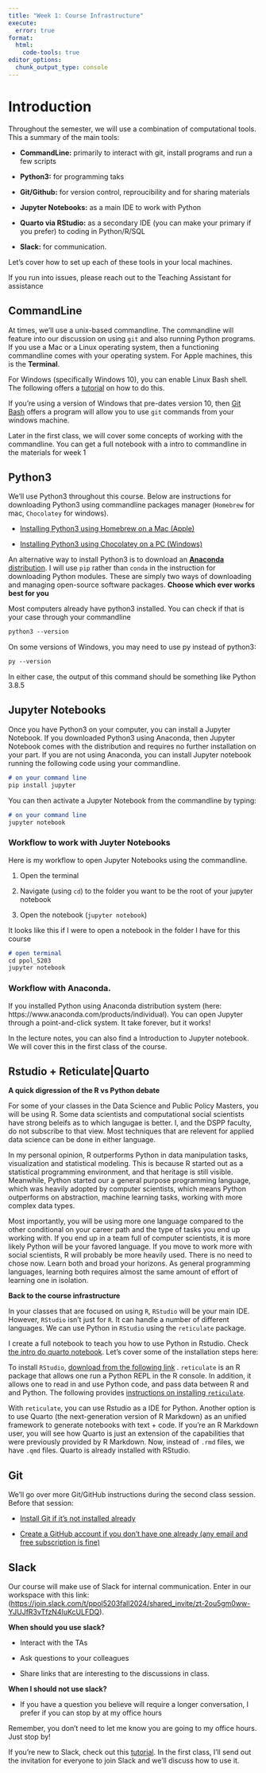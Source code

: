 ```yaml
---
title: "Week 1: Course Infrastructure"
execute: 
  error: true
format:
  html:
    code-tools: true
editor_options: 
  chunk_output_type: console
---
```


# Introduction

Throughout the semester, we will use a combination of computational tools. This a summary of the main tools:

-   **CommandLine:** primarily to interact with git, install programs and run a few scripts

-   **Python3:** for programming taks

-   **Git/Github:** for version control, reproucibility and for sharing materials

-   **Jupyter Notebooks:** as a main IDE to work with Python

-   **Quarto via RStudio:** as a secondary IDE (you can make your primary if you prefer) to coding in Python/R/SQL

-   **Slack:** for communication.

Let's cover how to set up each of these tools in your local machines.

::: callout-warning
If you run into issues, please reach out to the Teaching Assistant for assistance
:::

## CommandLine

At times, we'll use a unix-based commandline. The commandline will feature into our discussion on using `git` and also running Python programs. If you use a Mac or a Linux operating system, then a functioning commandline comes with your operating system. For Apple machines, this is the **Terminal**.

For Windows (specifically Windows 10), you can enable Linux Bash shell. The following offers a [tutorial](https://www.howtogeek.com/249966/how-to-install-and-use-the-linux-bash-shell-on-windows-10/) on how to do this.

If you're using a version of Windows that pre-dates version 10, then [Git Bash](https://www.atlassian.com/git/tutorials/git-bash#:~:text=Git%20Bash%20is%20an%20application,operating%20system%20through%20written%20commands.) offers a program will allow you to use `git` commands from your windows machine.

Later in the first class, we will cover some concepts of working with the commandline. You can get a full notebook with a intro to commandline in the materials for week 1

## Python3

We'll use Python3 throughout this course. Below are instructions for downloading Python3 using commandline packages manager (`Homebrew` for mac, `Chocolatey` for windows).

-   [Installing Python3 using Homebrew on a Mac (Apple)](https://docs.python-guide.org/starting/install3/osx/)

-   [Installing Python3 using Chocolatey on a PC (Windows)](https://python-docs.readthedocs.io/en/latest/starting/install3/win.html)

An alternative way to install Python3 is to download an [**Anaconda** distribution](https://www.anaconda.com/products/individual). I will use `pip` rather than `conda` in the instruction for downloading Python modules. These are simply two ways of downloading and managing open-source software packages. **Choose which ever works best for you**

Most computers already have python3 installed. You can check if that is your case through your commandline

``` markdown
python3 --version
```

On some versions of Windows, you may need to use py instead of python3:

``` markdown
py --version
```

In either case, the output of this command should be something like Python 3.8.5

## Jupyter Notebooks

Once you have Python3 on your computer, you can install a Jupyter Notebook. If you downloaded Python3 using Anaconda, then Jupyter Notebook comes with the distribution and requires no further installation on your part. If you are not using Anaconda, you can install Jupyter notebook running the following code using your commandline.

``` markdown
# on your command line
pip install jupyter
```

You can then activate a Jupyter Notebook from the commandline by typing:

``` markdown
# on your command line
jupyter notebook
```

### Workflow to work with Juyter Notebooks

Here is my workflow to open Jupyter Notebooks using the commandline.

1.  Open the terminal

2.  Navigate (using `cd`) to the folder you want to be the root of your jupyter notebook

3.  Open the notebook (`jupyter notebook`)

It looks like this if I were to open a notebook in the folder I have for this course

``` markdown
# open terminal
cd ppol_5203
jupyter notebook
```

### Workflow with Anaconda.

If you installed Python using Anaconda distribution system (here: https://www.anaconda.com/products/individual). You can open Jupyter through a point-and-click system. It take forever, but it works!

In the lecture notes, you can also find a Introduction to Jupyter notebook. We will cover this in the first class of the course.

## Rstudio + Reticulate\|Quarto

**A quick digression of the R vs Python debate**

For some of your classes in the Data Science and Public Policy Masters, you will be using R. Some data scientists and computational social scientists have strong beleifs as to which langugae is better. I, and the DSPP faculty, do not subscribe to that view. Most techniques that are relevent for applied data science can be done in either language.

In my personal opinion, R outperforms Python in data manipulation tasks, visualization and statistical modeling. This is because R started out as a statistical programming environment, and that heritage is still visible. Meanwhile, Python started our a general purpose programming language, which was heavily adopted by computer scientists, which means Python outperforms on abstraction, machine learning tasks, working with more complex data types.

Most importantly, you will be using more one language compared to the other conditional on your career path and the type of tasks you end up working with. If you end up in a team full of computer scientists, it is more likely Python will be your favored language. If you move to work more with social scientists, R will probably be more heavily used. There is no need to chose now. Learn both and broad your horizons. As general programming languages, learning both requires almost the same amount of effort of learning one in isolation.

**Back to the course infrastructure**

In your classes that are focused on using `R`, `RStudio` will be your main IDE. However, `RStudio` isn't just for `R`. It can handle a number of different languages. We can use Python in `RStudio` using the `reticulate` package.

I create a full notebook to teach you how to use Python in Rstudio. Check [the intro do quarto notebook](/lecture_notes/week-1/intro_to_quarto.html). Let's cover some of the installation steps here:

To install `RStudio`, [download from the following link](https://www.rstudio.com/products/rstudio/download/) . `reticulate` is an R package that allows one run a Python REPL in the R console. In addition, it allows one to read in and use Python code, and pass data between R and and Python. The following provides [instructions on installing `reticulate`](https://rstudio.github.io/reticulate/).

With `reticulate`, you can use Rstudio as a IDE for Python. Another option is to use Quarto (the next-generation version of R Markdown) as an unified framework to generate notebooks with text + code. If you're an R Markdown user, you will see how Quarto is just an extension of the capabilities that were previously provided by R Markdown. Now, instead of `.rmd` files, we have `.qmd` files. Quarto is already installed with RStudio.

## Git

We'll go over more Git/GitHub instructions during the second class session. Before that session:

-   [Install Git if it's not installed already](https://git-scm.com/book/en/v2/Getting-Started-Installing-Git)

-   [Create a GitHub account if you don't have one already (any email and free subscription is fine)](https://docs.github.com/en/github/getting-started-with-github/signing-up-for-a-new-github-account)

## Slack

Our course will make use of Slack for internal communication. Enter in our workspace with this link: (<https://join.slack.com/t/ppol5203fall2024/shared_invite/zt-2ou5gm0ww-YJUJfR3vTfzN4IuKcULFDQ>).

**When should you use slack?**

-   Interact with the TAs

-   Ask questions to your colleagues

-   Share links that are interesting to the discussions in class.

**When I should not use slack?**

-   If you have a question you believe will require a longer conversation, I prefer if you can stop by at my office hours

Remember, you don't need to let me know you are going to my office hours. Just stop by!

If you're new to Slack, check out this [tutorial](https://get.slack.help/hc/en-us/articles/218080037-Getting-started-for-new-members). In the first class, I'll send out the invitation for everyone to join Slack and we'll discuss how to use it.
